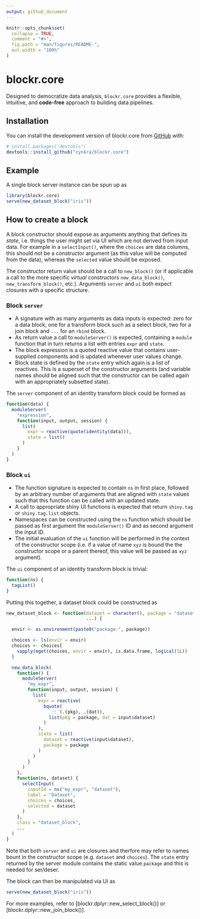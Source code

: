 ```yaml
---
output: github_document
---
```


<!-- README.md is generated from README.Rmd. Please edit that file -->

```r
knitr::opts_chunk$set(
  collapse = TRUE,
  comment = "#>",
  fig.path = "man/figures/README-",
  out.width = "100%"
)
```

# blockr.core

<!-- badges: start -->
<!-- badges: end -->

Designed to democratize data analysis, `blockr.core` provides a flexible, intuitive, and __code-free__ approach to building data pipelines.

## Installation

You can install the development version of blockr.core from [GitHub](https://github.com/) with:

``` r
# install.packages("devtools")
devtools::install_github("cynkra/blockr.core")
```

## Example

A single block server instance can be spun up as

```r
library(blockr.core)
serve(new_dataset_block("iris"))
```

## How to create a block

A block constructor should expose as arguments anything that defines its *state*, i.e. things the user might set via UI which are not derived from input data. For example in a `selectInput()`, where the `choices` are data columns, this should not be a constructor argument (as this value will be computed from the data), whereas the `selected` value should be exposed.

The constructor return value should be a call to `new_block()` (or if applicable a call to the more specific *virtual* constructors `new_data_block()`, `new_transform_block()`, etc.). Arguments `server` and `ui` both expect closures with a specific structure.

### Block `server`

- A signature with as many arguments as data inputs is expected: zero for a data block, one for a transform block such as a select block, two for a join block and `...` for an `rbind` block.
- As return value a call to `moduleServer()` is expected, containing a `module` function that in turn returns a list with entries `expr` and `state`.
- The block expression is a quoted reactive value that contains user-supplied components and is updated whenever user values change.
- Block state is defined by the `state` entry which again is a list of reactives. This is a superset of the constructor arguments (and variable names should be aligned such that the constructor can be called again with an appropriately subsetted state).

The `server` component of an identity transform block could be formed as

```r
function(data) {
  moduleServer(
    "expression",
    function(input, output, session) {
      list(
        expr = reactive(quote(identity(data))),
        state = list()
      )
    }
  )
}
```

### Block `ui`

- The function signature is expected to contain `ns` in first place, followed by an arbitrary number of arguments that are aligned with `state` values such that this function can be called with an updated state.
- A call to appropriate shiny UI functions is expected that return `shiny.tag` or `shiny.tag.list` objects.
- Namespaces can be constructed using the `ns` function which should be passed as first argument the `moduleServer()` ID and as second argument the input ID.
- The initial evaluation of the `ui` function will be performed in the context of the constructor scope (i.e. if a value of name `xyz` is bound the the constructor scope or a parent thereof, this value will be passed as `xyz` argument).

The `ui` component of an identity transform block is trivial:

```r
function(ns) {
  tagList()
}
```


Putting this together, a dataset block could be constructed as

```r
new_dataset_block <- function(dataset = character(), package = "datasets",
                              ...) {

  envir <- as.environment(paste0("package:", package))

  choices <- ls(envir = envir)
  choices <- choices[
    vapply(mget(choices, envir = envir), is.data.frame, logical(1L))
  ]

  new_data_block(
    function() {
      moduleServer(
        "my_expr",
        function(input, output, session) {
          list(
            expr = reactive(
              bquote(
                `::`(.(pkg), .(dat)),
                list(pkg = package, dat = input$dataset)
              )
            ),
            state = list(
              dataset = reactive(input$dataset),
              package = package
            )
          )
        }
      )
    },
    function(ns, dataset) {
      selectInput(
        inputId = ns("my_expr", "dataset"),
        label = "Dataset",
        choices = choices,
        selected = dataset
      )
    },
    class = "dataset_block",
    ...
  )
}
```

Note that both `server` and `ui` are closures and therfore may refer to names bount in the constructor scope (e.g. `dataset` and `choices`). The `state` entry returned by the server module contains the static value `package` and this is needed for ser/deser.

The block can then be manipulated via UI as

```r
serve(new_dataset_block("iris"))
```

For more examples, refer to [blockr.dplyr::new_select_block()] or [blockr.dplyr::new_join_block()].
